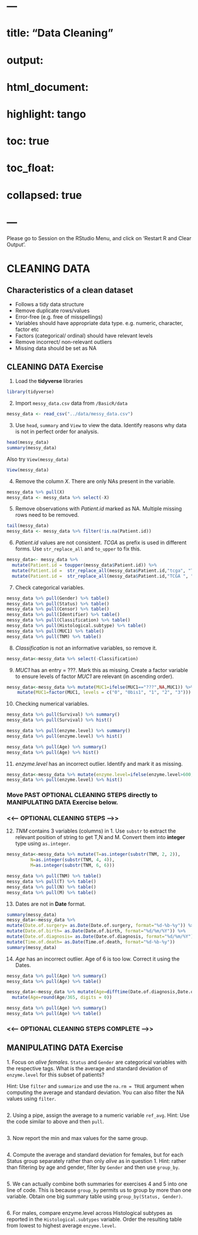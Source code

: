 # ---
# title: "Data Cleaning"
# output: 
#   html_document:
#     highlight: tango
#     toc: true
#     toc_float:
#       collapsed: true
# ---


Please go to Session on the RStudio Menu, and click on 'Restart R and Clear Output'.


# CLEANING DATA 

## Characteristics of a clean dataset

- Follows a tidy data structure
- Remove duplicate rows/values
- Error-free (e.g. free of misspellings)
- Variables should have appropriate data type. e.g. numeric, character, factor etc
- Factors (categorical/ ordinal) should have relevant levels
- Remove incorrect/ non-relevant outliers
- Missing data should be set as NA



## CLEANING DATA Exercise

1. Load the __tidyverse__ libraries

```r
library(tidyverse)
```

2. Import `messy_data.csv` data from `/BasicR/data`

```r
messy_data <- read_csv("../data/messy_data.csv")
```


3. Use `head`, `summary` and `View` to view the data. Identify reasons why data is not in perfect order for analysis.
```r
head(messy_data)
summary(messy_data)
```

Also try `View(messy_data)`
```r
View(messy_data)
```

4. Remove the column _X_. There are only NAs present in the variable.
```r
messy_data %>% pull(X)
messy_data <- messy_data %>% select(-X)

```


5. Remove observations with _Patient.id_ marked as NA. Multiple missing rows need to be removed.
```r
tail(messy_data)
messy_data <- messy_data %>% filter(!is.na(Patient.id))
```


6. _Patient.id_ values are not consistent. _TCGA _ as prefix is used in different forms. Use `str_replace_all` and `to_upper` to fix this.
```r
messy_data<- messy_data %>% 
  mutate(Patient.id = toupper(messy_data$Patient.id)) %>% 
  mutate(Patient.id =  str_replace_all(messy_data$Patient.id,"tcga", "TCGA")) %>% 
  mutate(Patient.id =  str_replace_all(messy_data$Patient.id,"TCGA ", "TCGA_")) 
```



7. Check categorical variables. 
```r
messy_data %>% pull(Gender) %>% table()
messy_data %>% pull(Status) %>% table()
messy_data %>% pull(Censor) %>% table()
messy_data %>% pull(Identifier) %>% table()
messy_data %>% pull(Classification) %>% table()
messy_data %>% pull(Histological.subtype) %>% table()
messy_data %>% pull(MUC1) %>% table()
messy_data %>% pull(TNM) %>% table()

```

8.  _Classification_ is not an informative variables, so remove it.
```r
messy_data<-messy_data %>% select(-Classification)
```



9. _MUC1_ has an entry = ???. Mark this as missing. Create a factor variable to ensure levels of factor _MUC1_ are relevant (in ascending order).
```r
messy_data<-messy_data %>% mutate(MUC1=ifelse(MUC1=="???",NA,MUC1)) %>%
    mutate(MUC1=factor(MUC1, levels = c("0", "0bis1", "1", "2", "3")))
```



10. Checking numerical variables. 
```r

messy_data %>% pull(Survival) %>% summary()
messy_data %>% pull(Survival) %>% hist()

messy_data %>% pull(enzyme.level) %>% summary()
messy_data %>% pull(enzyme.level) %>% hist()

messy_data %>% pull(Age) %>% summary()
messy_data %>% pull(Age) %>% hist()
```


11. _enzyme.level_ has an incorrect outlier. Identify and mark it as missing.
```r
messy_data<-messy_data %>% mutate(enzyme.level=ifelse(enzyme.level>600,NA,enzyme.level))
messy_data %>% pull(enzyme.level) %>% hist()
```


### Move PAST OPTIONAL CLEANING STEPS directly to MANIPULATING DATA Exercise below. ###


### <<--- OPTIONAL CLEANING STEPS --->> 

12. _TNM_ contains 3 variables (columns) in 1. Use `substr` to extract the relevant position of string to get T,N and M. Convert them into __integer__ type using `as.integer`.
```r
messy_data<-messy_data %>% mutate(T=as.integer(substr(TNM, 2, 2)),
         N=as.integer(substr(TNM, 4, 4)), 
         M=as.integer(substr(TNM, 6, 6)))

messy_data %>% pull(TNM) %>% table()
messy_data %>% pull(T) %>% table()
messy_data %>% pull(N) %>% table()
messy_data %>% pull(M) %>% table()
```

13. Dates are not in __Date__ format.
```r

summary(messy_data)
messy_data<-messy_data %>%  
mutate(Date.of.surgery= as.Date(Date.of.surgery, format="%d-%b-%y")) %>%
mutate(Date.of.birth= as.Date(Date.of.birth, format="%d/%m/%Y")) %>%
mutate(Date.of.diagnosis= as.Date(Date.of.diagnosis, format="%d/%m/%Y")) %>%
mutate(Time.of.death= as.Date(Time.of.death, format="%d-%b-%y"))
summary(messy_data)
```

14. _Age_ has an incorrect outlier. Age of 6 is too low. Correct it using the Dates.
```r
messy_data %>% pull(Age) %>% summary()
messy_data %>% pull(Age) %>% table()

messy_data<-messy_data %>% mutate(Age=difftime(Date.of.diagnosis,Date.of.birth, units = "days")) %>% 
  mutate(Age=round(Age/365, digits = 0))

messy_data %>% pull(Age) %>% summary()
messy_data %>% pull(Age) %>% table()

```

### <<--- OPTIONAL CLEANING STEPS COMPLETE --->> 


## MANIPULATING DATA Exercise

1\. Focus on _alive_ _females_. `Status` and `Gender` are categorical variables with the respective tags. What is the average and standard deviation of `enzyme.level` for this subset of patients? 

Hint: Use `filter` and `summarize` and use the `na.rm = TRUE` argument when computing the average and standard deviation. You can also filter the NA values using `filter`.
```r
```

2\. Using a pipe, assign the average to a numeric variable `ref_avg`. Hint: Use the code similar to above and then `pull`.
```r
```

3\. Now report the min and max values for the same group.
```r
```

4\. Compute the average and standard deviation for females, but for each Status group separately rather than only _alive_ as in question 1.  Hint: rather than filtering by age and gender, filter by `Gender` and then use `group_by`.
```r
```

5\. We can actually combine both summaries for exercises 4 and 5 into one line of code. This is because `group_by` permits us to group by more than one variable. Obtain one big summary table using `group_by(Status, Gender)`.
```r
```

6\. For males, compare enzyme.level across Histological subtypes as reported in the `Histological.subtypes` variable. Order the resulting table from lowest to highest average `enzyme.level`.
```r
```
